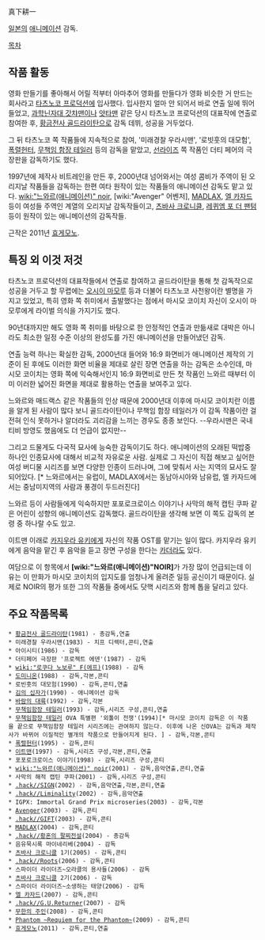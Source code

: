 真下耕一

[[일본]]의 [[애니메이션]] 감독.

[[목차]]

== 작품 활동 ==
영화 만들기를 좋아해서 어릴 적부터 아마추어 영화를 만들다가 영화 비슷한 거 만드는 회사라고 [[타츠노코 프로덕션]]에 입사했다. 입사한지 얼마 안 되어서 바로 연출 일에 뛰어들었고, [[과학닌자대 갓챠맨]]이나 [[얏타맨]] 같은 당시 타츠노코 프로덕션의 대표작에 연출로  참여한 후, [[황금전사 골드라이탄]]으로 감독 데뷔, 성공을 거두었다. 

그 뒤 타츠노코 쪽 작품들에 지속적으로 참여, '미래경찰 우라시맨', '로빗훗의 대모험', [[폭렬헌터]], [[무책임 함장 테일러]] 등의 감독을 맡았고, [[선라이즈]] 쪽 작품인 더티 페어의 극장판을 감독하기도 했다. 

1997년에 제작사 비트레인을 만든 후, 2000년대 넘어와서는 여성 콤비가 주역이 된 오리지날 작품들을 감독하는 한편 여타 원작이 있는 작품들의 애니메이션 감독도 맡고 있다. [[wiki:"느와르(애니메이션)" noir]], [wiki:"Avenger" 어벤저], [[MADLAX]], [[엘 카자드]] 등이 여성들 주역인 계열의 오리지날 감독작들이고, [[츠바사 크로니클]], [[레퀴엠 포 더 팬텀]] 등이 원작이 있는 애니메이션의 감독작들. 

근작은 2011년 [[효게모노]]. 

== 특징 외 이것 저것 ==
타츠노코 프로덕션의 대표작들에서 연출로 참여하고 골드라이탄을 통해 첫 감독작으로 성공을 거두고 할 무렵에는 [[오시이 마모루]] 등과 더불어 타츠노코 사천왕이란 별명을 가지고 있었고, 특히 영화 쪽 취미에서 출발했다는 점에서 마시모 코이치 자신이 오시이 마모루에게 라이벌 의식을 가지기도 했다.

90년대까지만 해도 영화 쪽 취미를 바탕으로 한 안정적인 연출과 만듦새로 대박은 아니라도 최소한 일정 수준 이상의 완성도를 가진 애니메이션을 만들어냈던 감독.

연출 능력 하나는 확실한 감독, 2000년대 들어와 16:9 화면비가 애니메이션 제작의 기준이 된 후에도 이러한 화면 비율을 제대로 살린 장면 연출을 하는 감독은 소수인데, 마시모 코이치는 영화 쪽에 익숙해서인지 16:9 화면비로 만든 첫 작품인 느와르 때부터 이미 이러한 넓어진 화면을 제대로 활용하는 연출을 보여주고 있다.

느와르와 매드랙스 같은 작품들의 인상 때문에 2000년대 이후에 마시모 코이치란 이름을 알게 된 사람이 많다 보니 골드라이탄이나 무책임 함장 테일러가 이 감독 작품이란 걸 전혀 인식 못하거나 알더라도 괴리감을 느끼는 경우도 종종 보인다. --우라시맨은 국내 티비 방영도 했음에도 더 언급이 없지만--

그리고 드물게도 다국적 묘사에 능숙한 감독이기도 하다. 애니메이션의 오래된 떡밥중 하나인 인종묘사에 대해서 비교적 자유로운 사람. 실제로 그 자신이 직접 해보고 싶어한 여성 버디물 시리즈를 보면 다양한 인종이 드러나며, 그에 맞춰서 사는 지역의 묘사도 잘 되어있다. [* 느와르에서는 유럽이, MADLAX에서는 동남아시아와 남유럽, 엘 카자드에서는 중남미지역의 사람과 풍경이 두드러진다]

느와르 등이 사람들에게 익숙하지만 포포로크로이스 이야기나 사막의 해적 캡틴 쿠파 같은 어린이 성향의 애니메이션도 감독했다. 골드라이탄을 생각해 보면 이 쪽도 감독의 본령 중 하나랄 수도 있고. 

이트맨 이래로 [[카지우라 유키]]에게 자신의 작품 OST를 맡기는 일이 많다. 카지우라 유키에게 음악을 맡긴 후 음악을 듣고 장면 구성을 한다는 [[카더라]]도 있다.

여담으로 이 항목에서 '''[wiki:"느와르(애니메이션)"NOIR]'''가 가장 많이 언급되는데 이유는 이 만화가 마시모 코이치의 입지도를 엄청나게 올려준 일등 공신이기 때문이다. 실제로 NOIR의 평가 또한 그의 작품들 중에서도 닷핵 시리즈와 함께 톱을 달리고 있다.

== 주요 작품목록 ==
 * [[황금전사 골드라이탄]](1981) - 총감독,연출
 * 미래경찰 우라시맨(1983) - 치프 디렉터,콘티,연출
 * 아이시티(1986) - 감독
 * 더티페어 극장판 '프로젝트 에덴'(1987) - 감독
 * [[wiki:"로쿠다 노보루" F(에프)]](1988) - 감독
 * [[도미니온]](1988) - 감독,각본,콘티
 * 로빈훗의 대모험(1990) - 감독,콘티,연출
 * [[김의 십자가]](1990) - 애니메이션 감독
 * [[바람의 대륙]](1992) - 감독,각본
 * [[무책임함장 테일러]](1993) - 감독,시리즈 구성,콘티,연출
 * [[무책임함장 테일러]] OVA 특별편 '외톨이 전쟁'(1994)[* 마시모 코이치 감독은 이 작품을 끝으로 무책임함장 테일러 시리즈에는 관여하지 않는다. 이후에 나온 신OVA는 감독과 제작사가 바뀌어 이질적인 별개의 작품으로 만들어지게 된다. ] - 감독,각본,콘티
 * [[폭렬헌터]](1995) - 감독,콘티
 * [[이트맨]](1997) - 감독,시리즈 구성,각본,콘티,연출
 * 포포로크로이스 이야기(1998) - 감독,시리즈 구성,콘티
 * [[wiki:"느와르(애니메이션)" noir]](2001) - 감독,음악연출,콘티,연출
 * 사막의 해적 캡틴 쿠파(2001) - 감독,시리즈 구성,콘티
 * [[.hack//SIGN]](2002) - 감독,음악연출,각본,콘티,연출
 * [[.hack//Liminality]](2002) - 감독,음악연출
 * IGPX: Immortal Grand Prix microseries(2003) - 감독,각본
 * [[Avenger]](2003) - 감독,콘티
 * [[.hack//GIFT]](2003) - 감독,콘티
 * [[MADLAX]](2004) - 감독,콘티
 * [[.hack//황혼의 팔찌전설]](2004) - 총감독
 * 음유묵시록 마이네리베(2004) - 감독
 * [[츠바사 크로니클]] 1기(2005) - 감독,콘티
 * [[.hack//Roots]](2006) - 감독,콘티
 * 스파이더 라이더즈~오라클의 용사들(2006) - 감독
 * [[츠바사 크로니클]] 2기(2006) - 감독
 * 스파이더 라이더즈~소생하는 태양(2006) - 감독
 * [[엘 카자드]](2007) - 감독,콘티
 * [[.hack//G.U.Returner]](2007) - 감독
 * [[무한의 주인]](2008) - 감독,콘티
 * [[Phantom ~Requiem for the Phantom~]](2009) - 감독,콘티 
 * [[효게모노]](2011) - 감독,콘티,연출

